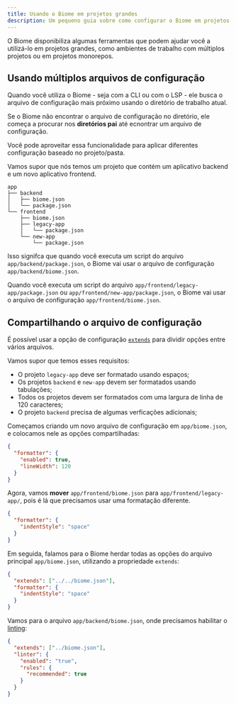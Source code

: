 ```yaml
---
title: Usando o Biome em projetos grandes
description: Um pequeno guia sobre como configurar o Biome em projetos grandes
---
```


O Biome disponibiliza algumas ferramentas que podem ajudar você a utilizá-lo em projetos grandes, como ambientes de trabalho com múltiplos projetos ou em projetos monorepos.

## Usando múltiplos arquivos de configuração

Quando você utiliza o Biome - seja com a CLI ou com o LSP - ele busca o arquivo de configuração mais próximo usando o diretório de trabalho atual.

Se o Biome não encontrar o arquivo de configuração no diretório, ele começa a procurar nos **diretórios pai** até ecnontrar um arquivo de configuração.

Você pode aproveitar essa funcionalidade para aplicar diferentes configuração baseado no projeto/pasta.

Vamos supor que nós temos um projeto que contém um aplicativo backend e um novo aplicativo frontend.

```
app
├── backend
│   ├── biome.json
│   └── package.json
└── frontend
    ├── biome.json
    ├── legacy-app
    │   └── package.json
    └── new-app
        └── package.json
```

Isso signifca que quando você executa um script do arquivo `app/backend/package.json`, o Biome vai usar o arquivo de configuração `app/backend/biome.json`.

Quando você executa um script do arquivo `app/frontend/legacy-app/package.json` ou `app/frontend/new-app/package.json`, o Biome vai usar o arquivo de configuração `app/frontend/biome.json`.

## Compartilhando o arquivo de configuração

É possível usar a opção de configuração [`extends`](/reference/configuration#extends) para dividir opções entre vários arquivos.

Vamos supor que temos esses requisitos:

- O projeto `legacy-app` deve ser formatado usando espaços;
- Os projetos `backend` e `new-app` devem ser formatados usando tabulações;
- Todos os projetos devem ser formatados com uma largura de linha de 120 caracteres;
- O projeto `backend` precisa de algumas verficações adicionais;

Começamos criando um novo arquivo de configuração em `app/biome.json`, e colocamos nele as opções compartilhadas:

```json title="app/biome.json"
{
  "formatter": {
    "enabled": true,
    "lineWidth": 120
  }
}
```

Agora, vamos **mover** `app/frontend/biome.json` para `app/frontend/legacy-app/`, pois é lá que precisamos usar uma formatação diferente.

```json title="app/frontend/legacy-app/biome.json"
{
  "formatter": {
    "indentStyle": "space"
  }
}
```

Em seguida, falamos para o Biome herdar todas as opções do arquivo principal `app/biome.json`, utilizando a propriedade `extends`:

```json title="app/frontend/legacy-app/biome.json" ins={2}
{
  "extends": ["../../biome.json"],
  "formatter": {
    "indentStyle": "space"
  }
}
```

Vamos para o arquivo `app/backend/biome.json`, onde precisamos habilitar o [linting](/pt-br/linter):

```json title="app/backend/biome.json"
{
  "extends": ["../biome.json"],
  "linter": {
    "enabled": "true",
    "rules": {
      "recommended": true
    }
  }
}
```
